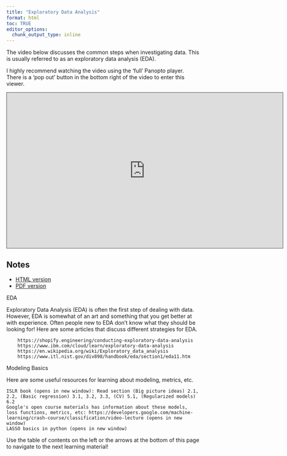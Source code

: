 ```yaml
---
title: "Exploratory Data Analysis"
format: html
toc: TRUE
editor_options: 
  chunk_output_type: inline
---
```


The video below discusses the common steps when investigating data. This is usually referred to as an exploratory data analysis (EDA).  

I highly recommend watching the video using the 'full' Panopto player. There is a 'pop out' button in the bottom right of the video to enter this viewer.

```{=html}
<iframe src="https://ncsu.hosted.panopto.com/Panopto/Pages/Embed.aspx?id=6bb5d60f-a161-44c8-abd0-b0f0014391fb&autoplay=false&offerviewer=true&showtitle=true&showbrand=true&captions=false&interactivity=all" height="405" width="720" style="border: 1px solid #464646;" allowfullscreen allow="autoplay" aria-label="Panopto Embedded Video Player" aria-description="Course Goals" ></iframe>
```

## Notes

- <a href = "13-EDA.html" target = "_blank">HTML version</a>
- <a href = "PDFs/13-EDA.pdf" target = "_blank">PDF version</a>


EDA

Exploratory Data Analysis (EDA) is often the first step of dealing with data.  However, EDA is somewhat of an art and something that you get better at with experience.  Often people new to EDA don't know what they should be looking for!  Here are some articles that discuss different strategies for EDA.

        https://shopify.engineering/conducting-exploratory-data-analysis
        https://www.ibm.com/cloud/learn/exploratory-data-analysis
        https://en.wikipedia.org/wiki/Exploratory_data_analysis
        https://www.itl.nist.gov/div898/handbook/eda/section1/eda11.htm

Modeling Basics

Here are some useful resources for learning about modeling, metrics, etc.

    ISLR book (opens in new window): Read section (Big picture ideas) 2.1, 2.2, (Basic regression) 3.1, 3.2, 3.3, (CV) 5.1, (Regularized models) 6.2
    Google's open course materials has information about these models, loss functions, metrics, etc: https://developers.google.com/machine-learning/crash-course/classification/video-lecture (opens in new window)
    LASSO basics in python (opens in new window)


Use the table of contents on the left or the arrows at the bottom of this page to navigate to the next learning material!